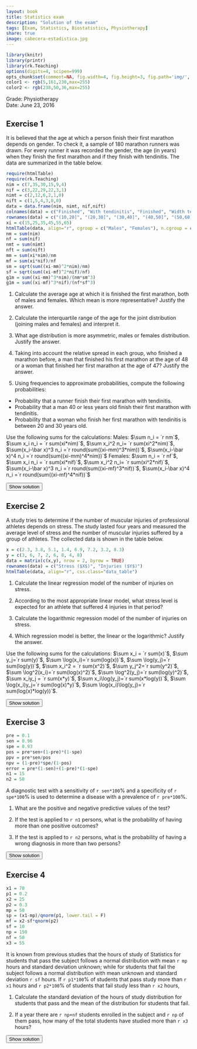 ```yaml
---
layout: book
title: Statistics exam
description: "Solution of the exam"
tags: [Exam, Statistics, Biostatistics, Physiotherapy]
share: true
image: cabecera-estadistica.jpg
---
```


```r
library(knitr)
library(printr)
library(rk.Teaching)
options(digits=4, scipen=999)
opts_chunk$set(comment=NA, fig.width=4, fig.height=3, fig.path='img/', fig.align="center", dev="svg", digits=4, echo=FALSE, warning=FALSE, message=FALSE)
color1 <- rgb(5,161,230,max=255)
color2 <- rgb(238,50,36,max=255)
```

Grade: Physiotherapy  
Date: June 23, 2016 

## Exercise 1
It is believed that the age at which a person finish their first marathon depends on gender. 
To check it, a sample of 180 marathon runners was drawn. 
For every runner it was recorded the gender, the age (in years) when they finish the first marathon and if they finish with tendinitis. 
The data are summarized in the table below. 


```r
require(htmlTable)
require(rk.Teaching)
nim = c(7,35,30,15,9,4)
nif = c(3,22,29,22,3,1)
nimt = c(2,12,6,2,1,0)
nift = c(1,5,4,3,0,0)
data = data.frame(nim, nimt, nif,nift)
colnames(data) = c("Finished", "With tendinitis", "Finished", "Width tendinitis")
rownames(data) = c("(10,20]", "(20,30]", "(30,40]", "(40,50]", "(50,60]", "(60,70]")
xi = c(15,25,35,45,55,65)
htmlTable(data, align="r", cgroup = c("Males", "Females"), n.cgroup = c(2,2), rowlabel="Age", css.class="data_table")
nm = sum(nim)
nf = sum(nif)
nmt = sum(nimt)
nft = sum(nift)
mm = sum(xi*nim)/nm
mf = sum(xi*nif)/nf
sm = sqrt(sum((xi-mm)^2*nim)/nm)
sf = sqrt(sum((xi-mf)^2*nif)/nf)
g1m = sum((xi-mm)^3*nim)/(nm*sm^3)
g1m = sum((xi-mf)^3*nif)/(nf*sf^3)
```

1. Calculate the average age at which it is finished the first marathon, both of males and females. Which mean is more representative? Justify the answer. 

2. Calculate the interquartile range of the age for the joint distribution (joining males and females) and interpret it. 

3. What age distribution is more asymmetric, males or females distribution. Justify the answer.

4. Taking into account the relative spread in each group, who finished a marathon before, a man that finished his first marathon at the age of 48 or a woman that finished her first marathon at the age of 47? Justify the answer.

5. Using frequencies to approximate probabilities, compute the following probabilities:

  - Probability that a runner finish their first marathon with tendinitis.
  - Probability that a man 40 or less years old finish their first marathon with tendinitis. 
  - Probability that a woman who finish her first marathon with tendinitis is between 20 and 30 years old. 

Use the following sums for the calculations:
Males: $\sum n_i  = `r nm`$, $\sum x_i n_i = `r sum(xi*nim)`$, $\sum x_i^2 n_i= `r sum(xi^2*nim)`$, $\sum(x_i-\bar x)^3 n_i =`r round(sum((xi-mm)^3*nim))`$, $\sum(x_i-\bar x)^4 n_i =`r round(sum((xi-mm)^4*nim))`$
Females: $\sum n_i  = `r nf`$, $\sum x_i n_i = `r sum(xi*nif)`$, $\sum x_i^2 n_i= `r sum(xi^2*nif)`$, $\sum(x_i-\bar x)^3 n_i =`r round(sum((xi-mf)^3*nif))`$, $\sum(x_i-\bar x)^4 n_i =`r round(sum((xi-mf)^4*nif))`$


<div><button class="solution">Show solution</button></div>
<div id="solution" style="display: none">
1. Males: $\bar x_m = `r mm`$ years, $s_m=`r sm`$ years, $cv_m=`r sm/abs(mm)`$. <br/>
Females: $\bar x_f = `r mf`$ years, $s_f=`r sf`$ years, $cv_f=`r sf/abs(mf)`$. <br/>
The mean of females is more representative as the coefficient of variation is lower. <br/>
2. $IQR=16.292$ years. The spread of central data is low. <br/>
3. Coeff. of skewness of males $g_{1m}=`r g1m`$ and coeff. of skewness of females $g_{1f}=`r g1f`$, thus the males distribution of ages is less asymmetric. <br/>
4. Standard score for a man of 48 years $z_m(48)=`r (48-mm)/sm`$ and standard score for a woman of 47 years $z_m(47)=`r (47-mf)/sf`$, thus the man finished his first marathon before. <br/>
5. Naming $T$ to the event of finishing the first marathon with tendinitis, $M$ to the event of being male and $F$ to the event of being female, $P(T)=`r (nmt+nft)/(nm+nf)`$, $P(T|M\cap \mbox{Age}<=40) = `r cumsum(nimt)[3]/cumsum(nim)[3]`$, $P(\mbox{Age}\in (20,30]|T\cap F) = `r nift[2]/sum(nift)`$.
</div>

## Exercise 2 
A study tries to determine if the number of muscular injuries of professional athletes depends on stress. 
The study lasted four years and measured the average level of stress and the number of muscular injuries suffered by a group of athletes.
The collected data is shown in the table below. 

```r
x = c(2.3, 3.8, 5.1, 1.4, 6.9, 7.2, 3.2, 8.3)
y = c(3, 6, 7, 2, 6, 8, 4, 8)
data = matrix(c(x,y), nrow = 2, byrow = TRUE)
rownames(data) = c("Stress ($X$)", "Injuries ($Y$)")
htmlTable(data, align="r", css.class="data_table")
```


1. Calculate the linear regression model of the number of injuries on stress.

2. According to the most appropriate linear model, what stress level is expected for an athlete that suffered 4 injuries in that period?

3. Calculate the logarithmic regression model of the number of injuries on stress. 

4. Which regression model is better, the linear or the logarithmic? Justify the answer.

Use the following sums for the calculations: $\sum x_i = `r sum(x)`$, $\sum y_j=`r sum(y)`$, $\sum \log(x_i)=`r sum(log(x))`$, $\sum \log(y_j)=`r sum(log(y))`$, $\sum x_i^2 = `r sum(x^2)`$, $\sum y_j^2=`r sum(y^2)`$, $\sum \log^2(x_i)=`r sum(log(x)^2)`$, $\sum \log^2(y_j)=`r sum(log(y)^2)`$, $\sum x_iy_j = `r sum(x*y)`$, $\sum x_i\log(y_j)=`r sum(x*log(y))`$, $\sum \log(x_i)y_j=`r sum(log(x)*y)`$, $\sum \log(x_i)\log(y_j)=`r sum(log(x)*log(y))`$.

<div><button class="solution">Show solution</button></div>
<div id="solution" style="display: none">
```r
m <- lm(y~x)
c <- coefficients(m)
```
1. $\bar x=`r mean(x)`$ points, $s_x^2=`r variance(x)`$ points$^2$. <br/>
$\bar y=`r mean(y)`$ injuries, $s_y^2=`r variance(y)`$ injuries$^2$. <br/>
$s_{xy}=`r covariance(x,y)`$ points$\cdot$injuries. <br/>
Regression line of injuries on stress: $y=`r c[1]` + `r c[2]`x$. <br/>
```r
m2 <- lm(x~y)
c <- coefficients(m2)
```
2. $x(4)=`r c[1] + c[2] * 4`$. <br/>
```r
z <- log(x)
m3 <- lm(y~z)
c <- coefficients(m3)
```
2. $\overline{\log(x)}=`r mean(z)`$ log(points), $s_{\log(x)}^2=`r variance(z)`$ log(points)$^2$. <br/>
$s_{\log(x)y}=`r covariance(z,y)`$ log(points)$\cdot$injuries. <br/>
Logartihmic model of injuries on stress: $y=`r c[1]` + `r c[2]`\log(x)$. <br/>
4. Linear coefficient of determination $r^2=`r summary(m)$r.squared`$. <br/>
Logarithmic coefficient of determination $r^2=`r summary(m3)$r.squared`$. <br/>
Thus, the logarithmic model fits better.
</div>


## Exercise 3

```r
pre = 0.1
sen = 0.96
spe = 0.93
pos = pre*sen+(1-pre)*(1-spe)
ppv = pre*sen/pos
npv = (1-pre)*spe/(1-pos)
error = pre*(1-sen)+(1-pre)*(1-spe)
n1 = 15
n2 = 50
```
A diagnostic test with a sensitivity of `r sen*100`% and a specificity of `r spe*100`% is used to determine a disease with a prevalence of `r pre*100`%.

1. What are the positive and negative predictive values of the test?

2. If the test is applied to `r n1` persons, what is the probability of having more than one positive outcomes?

3. If the test is applied to `r n2` persons, what is the probability of having a wrong diagnosis in more than two persons?

<div><button class="solution">Show solution</button></div>
<div id="solution" style="display: none">
1. $PPV = P(D\vert +) = `r ppv`$ and $NPV=P(\bar D\vert -)=`r npv`$. <br/>
2. Naming $X$ to the number of positive outcomes after applying the test to a sample of `r n1` persons, $P(X>1)=`r pbinom(1, n1, pos, lower.tail=F)`$. <br/>
3. Naming $Y$ to the number of wrong diagnosis after applying the test to a sample of `r n2` persons, $P(Y>2)=`r ppois(2, n2*error, lower.tail=F)`$.
</div>


## Exercise 4
```r
x1 = 70
p1 = 0.2
x2 = 25
p2 = 0.3
mp = 50
sp = (x1-mp)/qnorm(p1, lower.tail = F)
mf = x2-sf*qnorm(p2)
sf = 10
np = 150
nf = 50
x3 = 55
```

It is known from previous studies that the hours of study of Statistics for students that pass the subject follows a normal distribution with mean `r mp` hours and standard deviation unknown; while for students that fail the subject follows a normal distribution with mean unknown and standard deviation `r sf` hours. If `r p1*100`% of students that pass study more than `r x1` hours and `r p2*100`% of students that fail study less than `r x2` hours,

1. Calculate the standard deviation of the hours of study distribution for students that pass and the mean of the distribution for students that fail.

2. If a year there are `r np+nf` students enrolled in the subject and `r np` of them pass, how many of the total students have studied more than `r x3` hours?

<div><button class="solution">Show solution</button></div>
<div id="solution" style="display: none">
Naming $H_p$ and $H_f$ to the number of hours of study for students thar pass and fail respectively, <br/>
1. $\sigma_p=`r sp`$ mg/dl and $\mu_f=`r mf`$ hours. <br/>
2. $`r pnorm(x3,mp,sp,lower.tail=F)*np+pnorm(x3,mf,sf,lower.tail=F)*nf`$ students. 
</div>

